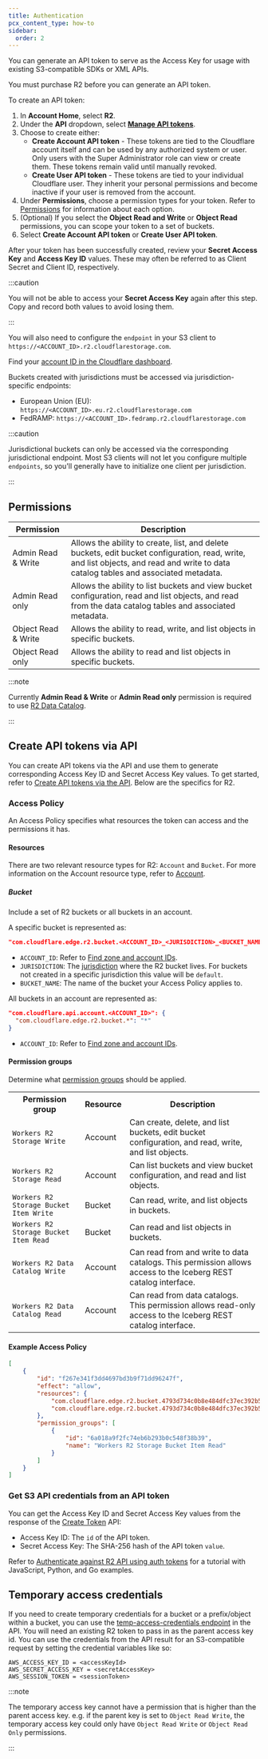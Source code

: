 ```yaml
---
title: Authentication
pcx_content_type: how-to
sidebar:
  order: 2
---
```


You can generate an API token to serve as the Access Key for usage with existing S3-compatible SDKs or XML APIs.

You must purchase R2 before you can generate an API token.

To create an API token:

1. In **Account Home**, select **R2**.
2. Under the **API** dropdown, select [**Manage API tokens**](https://dash.cloudflare.com/?to=/:account/r2/api-tokens).
3. Choose to create either:
   - **Create Account API token** - These tokens are tied to the Cloudflare account itself and can be used by any authorized system or user. Only users with the Super Administrator role can view or create them. These tokens remain valid until manually revoked.
   - **Create User API token** - These tokens are tied to your individual Cloudflare user. They inherit your personal permissions and become inactive if your user is removed from the account.
4. Under **Permissions**, choose a permission types for your token. Refer to [Permissions](#permissions) for information about each option.
5. (Optional) If you select the **Object Read and Write** or **Object Read** permissions, you can scope your token to a set of buckets.
6. Select **Create Account API token** or **Create User API token**.

After your token has been successfully created, review your **Secret Access Key** and **Access Key ID** values. These may often be referred to as Client Secret and Client ID, respectively.

:::caution

You will not be able to access your **Secret Access Key** again after this step. Copy and record both values to avoid losing them.

:::

You will also need to configure the `endpoint` in your S3 client to `https://<ACCOUNT_ID>.r2.cloudflarestorage.com`.

Find your [account ID in the Cloudflare dashboard](/fundamentals/setup/find-account-and-zone-ids/).

Buckets created with jurisdictions must be accessed via jurisdiction-specific endpoints:

- European Union (EU): `https://<ACCOUNT_ID>.eu.r2.cloudflarestorage.com`
- FedRAMP: `https://<ACCOUNT_ID>.fedramp.r2.cloudflarestorage.com`

:::caution

Jurisdictional buckets can only be accessed via the corresponding jurisdictional endpoint. Most S3 clients will not let you configure multiple `endpoints`, so you'll generally have to initialize one client per jurisdiction.

:::

## Permissions

| Permission          | Description                                                                                                                                                                          |
| ------------------- | ------------------------------------------------------------------------------------------------------------------------------------------------------------------------------------ |
| Admin Read & Write  | Allows the ability to create, list, and delete buckets, edit bucket configuration, read, write, and list objects, and read and write to data catalog tables and associated metadata. |
| Admin Read only     | Allows the ability to list buckets and view bucket configuration, read and list objects, and read from the data catalog tables and associated metadata.                              |
| Object Read & Write | Allows the ability to read, write, and list objects in specific buckets.                                                                                                             |
| Object Read only    | Allows the ability to read and list objects in specific buckets.                                                                                                                     |

:::note

Currently **Admin Read & Write** or **Admin Read only** permission is required to use [R2 Data Catalog](/r2/data-catalog/).

:::

## Create API tokens via API

You can create API tokens via the API and use them to generate corresponding Access Key ID and Secret Access Key values. To get started, refer to [Create API tokens via the API](/fundamentals/api/how-to/create-via-api/). Below are the specifics for R2.

### Access Policy

An Access Policy specifies what resources the token can access and the permissions it has.

#### Resources

There are two relevant resource types for R2: `Account` and `Bucket`. For more information on the Account resource type, refer to [Account](/fundamentals/api/how-to/create-via-api/#account).

##### Bucket

Include a set of R2 buckets or all buckets in an account.

A specific bucket is represented as:

```json
"com.cloudflare.edge.r2.bucket.<ACCOUNT_ID>_<JURISDICTION>_<BUCKET_NAME>": "*"
```

- `ACCOUNT_ID`: Refer to [Find zone and account IDs](/fundamentals/setup/find-account-and-zone-ids/#find-account-id-workers-and-pages).
- `JURISDICTION`: The [jurisdiction](/r2/reference/data-location/#available-jurisdictions) where the R2 bucket lives. For buckets not created in a specific jurisdiction this value will be `default`.
- `BUCKET_NAME`: The name of the bucket your Access Policy applies to.

All buckets in an account are represented as:

```json
"com.cloudflare.api.account.<ACCOUNT_ID>": {
  "com.cloudflare.edge.r2.bucket.*": "*"
}
```

- `ACCOUNT_ID`: Refer to [Find zone and account IDs](/fundamentals/setup/find-account-and-zone-ids/#find-account-id-workers-and-pages).

#### Permission groups

Determine what [permission groups](/fundamentals/api/how-to/create-via-api/#permission-groups) should be applied.

<table>
	<tbody>
		<th colspan="5" rowspan="1">
			Permission group
		</th>
		<th colspan="5" rowspan="1">
			Resource
		</th>
		<th colspan="5" rowspan="1">
			Description
		</th>
		<tr>
			<td colspan="5" rowspan="1">
				<code>Workers R2 Storage Write</code>
			</td>
			<td colspan="5" rowspan="1">
				Account
			</td>
			<td colspan="5" rowspan="1">
				Can create, delete, and list buckets, edit bucket configuration, and
				read, write, and list objects.
			</td>
		</tr>
		<tr>
			<td colspan="5" rowspan="1">
				<code>Workers R2 Storage Read</code>
			</td>
			<td colspan="5" rowspan="1">
				Account
			</td>
			<td colspan="5" rowspan="1">
				Can list buckets and view bucket configuration, and read and list
				objects.
			</td>
		</tr>
		<tr>
			<td colspan="5" rowspan="1">
				<code>Workers R2 Storage Bucket Item Write</code>
			</td>
			<td colspan="5" rowspan="1">
				Bucket
			</td>
			<td colspan="5" rowspan="1">
				Can read, write, and list objects in buckets.
			</td>
		</tr>
		<tr>
			<td colspan="5" rowspan="1">
				<code>Workers R2 Storage Bucket Item Read</code>
			</td>
			<td colspan="5" rowspan="1">
				Bucket
			</td>
			<td colspan="5" rowspan="1">
				Can read and list objects in buckets.
			</td>
		</tr>
		<tr>
			<td colspan="5" rowspan="1">
				<code>Workers R2 Data Catalog Write</code>
			</td>
			<td colspan="5" rowspan="1">
				Account
			</td>
			<td colspan="5" rowspan="1">
				Can read from and write to data catalogs. This permission allows
				access to the Iceberg REST catalog interface.
			</td>
		</tr>
		<tr>
			<td colspan="5" rowspan="1">
				<code>Workers R2 Data Catalog Read</code>
			</td>
			<td colspan="5" rowspan="1">
				Account
			</td>
			<td colspan="5" rowspan="1">
				Can read from data catalogs. This permission allows read-only
				access to the Iceberg REST catalog interface.
			</td>
		</tr>
	</tbody>
</table>

#### Example Access Policy

```json
[
	{
		"id": "f267e341f3dd4697bd3b9f71dd96247f",
		"effect": "allow",
		"resources": {
			"com.cloudflare.edge.r2.bucket.4793d734c0b8e484dfc37ec392b5fa8a_default_my-bucket": "*",
			"com.cloudflare.edge.r2.bucket.4793d734c0b8e484dfc37ec392b5fa8a_eu_my-eu-bucket": "*"
		},
		"permission_groups": [
			{
				"id": "6a018a9f2fc74eb6b293b0c548f38b39",
				"name": "Workers R2 Storage Bucket Item Read"
			}
		]
	}
]
```

### Get S3 API credentials from an API token

You can get the Access Key ID and Secret Access Key values from the response of the [Create Token](/api/resources/user/subresources/tokens/methods/create/) API:

- Access Key ID: The `id` of the API token.
- Secret Access Key: The SHA-256 hash of the API token `value`.

Refer to [Authenticate against R2 API using auth tokens](/r2/examples/authenticate-r2-auth-tokens/) for a tutorial with JavaScript, Python, and Go examples.

## Temporary access credentials

If you need to create temporary credentials for a bucket or a prefix/object within a bucket, you can use the [temp-access-credentials endpoint](/api/resources/r2/subresources/temporary_credentials/methods/create/) in the API. You will need an existing R2 token to pass in as the parent access key id. You can use the credentials from the API result for an S3-compatible request by setting the credential variables like so:

```
AWS_ACCESS_KEY_ID = <accessKeyId>
AWS_SECRET_ACCESS_KEY = <secretAccessKey>
AWS_SESSION_TOKEN = <sessionToken>
```

:::note

The temporary access key cannot have a permission that is higher than the parent access key. e.g. if the parent key is set to `Object Read Write`, the temporary access key could only have `Object Read Write` or `Object Read Only` permissions.

:::
